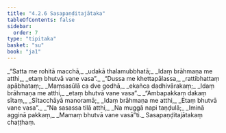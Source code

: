 ```yaml
---
title: "4.2.6 Sasapaṇḍitajātaka"
tableOfContents: false
sidebar:
  order: 7
type: "tipitaka"
basket: "su"
book: "ja1"
---
```



<DynamicBreadcrumb />

<Division number="61" book="ja1" bookNo="22" page="234">

<Paragraph number="960" type="verses" book="ja1">
_“Satta me rohitā macchā,_  
_udakā thalamubbhatā;_  
_Idaṃ brāhmaṇa me atthi,_  
_etaṃ bhutvā vane vasa”._  

</Paragraph>

</Division>
<Division number="62" book="ja1" bookNo="22" page="234">

<Paragraph number="961" type="verses" book="ja1">
_“Dussa me khettapālassa,_  
_rattibhattaṃ apābhataṃ;_  
_Maṃsasūlā ca dve godhā,_  
_ekañca dadhivārakaṃ;_  
_Idaṃ brāhmaṇa me atthi,_  
_etaṃ bhutvā vane vasa”._  

</Paragraph>

</Division>
<Division number="63" book="ja1" bookNo="22" page="234">

<Paragraph number="962" type="verses" book="ja1">
_“Ambapakkaṃ dakaṃ sītaṃ,_  
_Sītacchāyā manoramā;_  
_Idaṃ brāhmaṇa me atthi,_  
_Etaṃ bhutvā vane vasa”._  

</Paragraph>

</Division>
<Division number="64" book="ja1" bookNo="22" page="234">

<Paragraph number="963" type="verses" book="ja1">
_“Na sasassa tilā atthi,_  
_Na muggā napi taṇḍulā;_  
_Iminā agginā pakkaṃ,_  
_Mamaṃ bhutvā vane vasā”ti._  


</Paragraph>
</Division>

<Paragraph number="964" type="center" book="ja1">
Sasapaṇḍitajātakaṃ chaṭṭhaṃ.
</Paragraph>